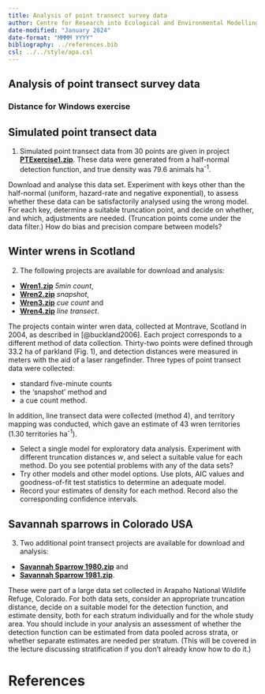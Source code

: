 ```yaml
---
title: Analysis of point transect survey data
author: Centre for Research into Ecological and Environmental Modelling <br> **University of St Andrews**
date-modified: "January 2024"
date-format: "MMMM YYYY"
bibliography: ../references.bib
csl: ../../style/apa.csl
---
```


:::{.callout-warning collapse=false appearance='default' icon=true}
# Analysis of point transect survey data
### Distance for Windows exercise
:::

## Simulated point transect data

1.  Simulated point transect data from 30 points are given in project [**PTExercise1.zip**](PTExercise1.zip). These data were generated from a half-normal detection function, and true density was 79.6 animals ha<sup>-1</sup>. 

Download and analyse this data set. Experiment with keys other than the half-normal (uniform, hazard-rate and negative exponential), to assess whether these data can be satisfactorily analysed using the wrong model. For each key, determine a suitable truncation point, and decide on whether, and which, adjustments are needed. (Truncation points come under the data filter.) How do bias and precision compare between models?

## Winter wrens in Scotland

2.  The following projects are available for download and analysis:
- [**Wren1.zip**](Wren1.zip) *5min count*, 
- [**Wren2.zip**](Wren2.zip) *snapshot*, 
- [**Wren3.zip**](Wren3.zip) *cue count* and
- [**Wren4.zip**](Wren4.zip) *line transect*.

The projects contain winter wren data, collected at Montrave, Scotland in 2004, as described in [@buckland2006]. Each project corresponds to a different method of data collection. Thirty-two points were defined through 33.2 ha of parkland (Fig. 1), and detection distances were measured in meters with the aid of a laser rangefinder. Three types of point transect data were collected:

- standard five-minute counts
- the ‘snapshot’ method and 
- a cue count method. 

In addition, line transect data were collected (method 4), and territory mapping was conducted, which gave an estimate of 43 wren territories (1.30 territories ha<sup>-1</sup>).

- Select a single model for exploratory data analysis. Experiment with  different truncation distances *w*, and select a suitable value for each method. Do you see potential problems with any of the data sets?
- Try other models and other model options. Use plots, AIC values and goodness-of-fit test statistics to determine an adequate model.
- Record your estimates of density for each  method. Record also the corresponding confidence intervals. 

## Savannah sparrows in Colorado USA

3.  Two additional point transect projects are available for download and analysis:
- [**Savannah Sparrow 1980.zip**](Savannah Sparrow 1980.zip) and 
- [**Savannah Sparrow 1981.zip**](Savannah Sparrow 1981.zip).

These were part of a large data set collected in Arapaho National  Wildlife Refuge, Colorado. For both data sets, consider an  appropriate truncation distance, decide on a suitable model for the detection function, and estimate density, both for each stratum individually and for the whole study area. You should include in  your analysis an assessment of whether the detection function can be  estimated from data pooled across strata, or whether separate  estimates are needed per stratum. (This will be covered in the lecture discussing stratification if you don’t already know how to do it.)

# References
